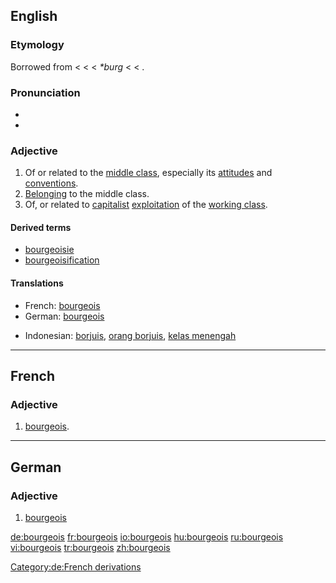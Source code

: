 ==English==

===Etymology===
Borrowed from {{etyl|fr|en}} {{term|bourgeois|lang=fr}} < {{etyl|fro|en}} {{term|burgeis||town dweller|lang=fro}} < {{term|borc||town|lang=fro}} < {{etyl|frk|en}} ''*burg'' < {{proto|Germanic|burgs|fortress|lang=en}} < {{proto|Indo-European|bhrgh|fortified elevation|lang=en}}.

===Pronunciation===
*{{audio|en-uk-bourgeois.ogg|Audio (UK)}}
*{{audio|en-us-bourgeois.ogg|Audio (US)}}

===Adjective===
{{en-adj}}

# Of or related to the [[middle class]], especially its [[attitudes]] and [[conventions]].
# [[belong|Belonging]] to the middle class.
# Of, or related to [[capitalist]] [[exploitation]] of the [[working class]].

====Derived terms====
*[[bourgeoisie]]
*[[bourgeoisification]]

====Translations====
{{trans-top|of or related to the middle class}}
*French: [[bourgeois#French|bourgeois]]
*German: [[bourgeois#German|bourgeois]]
{{trans-mid}}
*Indonesian: [[borjuis]], [[orang borjuis]], [[kelas menengah]]
{{trans-bottom}}

----

==French==

===Adjective===
{{fr-adj|mp=bourgeois}}

# [[bourgeois]].

----

==German==

===Adjective===
{{de-adj|comparative=bourgeoiser|superlative=bourgeoisesten}}

# [[bourgeois#English|bourgeois]]

[[Category:de:French derivations]]

[[de:bourgeois]]
[[fr:bourgeois]]
[[io:bourgeois]]
[[hu:bourgeois]]
[[ru:bourgeois]]
[[vi:bourgeois]]
[[tr:bourgeois]]
[[zh:bourgeois]]